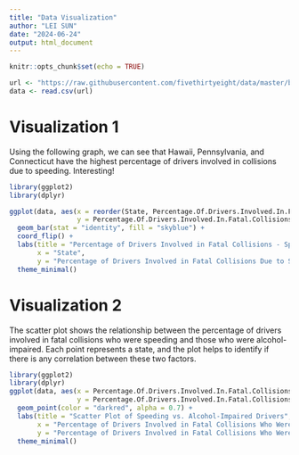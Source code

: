 ---
title: "Data Visualization"
author: "LEI SUN"
date: "2024-06-24"
output: html_document
---
```{r setup, include=FALSE}
knitr::opts_chunk$set(echo = TRUE)
```

```{r, echo = FALSE ,message=FALSE}
url <- "https://raw.githubusercontent.com/fivethirtyeight/data/master/bad-drivers/bad-drivers.csv"
data <- read.csv(url)
```

# Visualization 1
Using the following graph, we can see that Hawaii, Pennsylvania, and Connecticut have the highest percentage of drivers involved in collisions due to speeding. Interesting!

```{r, echo = FALSE,message=FALSE}

library(ggplot2)
library(dplyr)

ggplot(data, aes(x = reorder(State, Percentage.Of.Drivers.Involved.In.Fatal.Collisions.Who.Were.Speeding), 
                 y = Percentage.Of.Drivers.Involved.In.Fatal.Collisions.Who.Were.Speeding)) +
  geom_bar(stat = "identity", fill = "skyblue") +
  coord_flip() +
  labs(title = "Percentage of Drivers Involved in Fatal Collisions - Speeding",
       x = "State",
       y = "Percentage of Drivers Involved in Fatal Collisions Due to Speeding") +
  theme_minimal()


```


# Visualization 2
The scatter plot shows the relationship between the percentage of drivers involved in fatal collisions who were speeding and those who were alcohol-impaired. Each point represents a state, and the plot helps to identify if there is any correlation between these two factors.


```{r, echo = FALSE,message=FALSE}

library(ggplot2)
library(dplyr)
ggplot(data, aes(x = Percentage.Of.Drivers.Involved.In.Fatal.Collisions.Who.Were.Speeding, 
                 y = Percentage.Of.Drivers.Involved.In.Fatal.Collisions.Who.Were.Alcohol.Impaired)) +
  geom_point(color = "darkred", alpha = 0.7) +
  labs(title = "Scatter Plot of Speeding vs. Alcohol-Impaired Drivers",
       x = "Percentage of Drivers Involved in Fatal Collisions Who Were Speeding",
       y = "Percentage of Drivers Involved in Fatal Collisions Who Were Alcohol-Impaired") +
  theme_minimal()
```